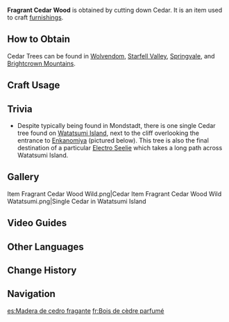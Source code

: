 {{Item Infobox
|id           = 101307
|image        = Item Fragrant Cedar Wood.png
|type         = Materials
|group        = Wood
|group2       = Furnishing Materials
|invCategory  = Materials
|rarity       = 1
|description  = Wood from the Cedar tree. Also known as the "Fragrant Cedar" for the aromatic oils it contains.<br />Can be used to create furnishings.
|source1      = Cutting down Cedars found in [[Wolvendom]], [[Starfell Valley]], [[Springvale]], and [[Brightcrown Mountains]].
}}
'''Fragrant Cedar Wood'''  is obtained by cutting down Cedar. It is an item used to craft [[furnishings]].

==How to Obtain==
Cedar Trees can be found in [[Wolvendom]], [[Starfell Valley]], [[Springvale]], and [[Brightcrown Mountains]].

==Craft Usage==
{{Craft Usage}}

==Trivia==
* Despite typically being found in Mondstadt, there is one single Cedar tree found on [[Watatsumi Island]], next to the cliff overlooking the entrance to [[Enkanomiya]] (pictured below). This tree is also the final destination of a particular [[Electro Seelie]] which takes a long path across Watatsumi Island.

==Gallery==
<gallery hideaddbutton="true" captionalign="center">
Item Fragrant Cedar Wood Wild.png|Cedar
Item Fragrant Cedar Wood Wild Watatsumi.png|Single Cedar in Watatsumi Island
</gallery>

==Video Guides==
{{EVT
|video1   = https://youtu.be/EtOx83BybJA
|caption1 = Farm Guide
}}

==Other Languages==
{{Other Languages|default_hidden = 1
|en      = Fragrant Cedar Wood
|zhs     = 垂香木
|zhs_rm  = Chuíxiāng-mù
|zht     = 垂香木
|zht_rm  = Chuíxiāng-mù
|ja      = 垂香材
|ja_rm   = Suikou-zai{{Assumed}}
|ko      = {{tt|수향|垂香}}나무
|ko_rm   = Suhyang-namu
|es      = Madera de cedro fragante
|fr      = Bois de cèdre parfumé
|ru      = Ароматный кедр
|th      = ไม้หอม
|th_rm   = 
|vi      = Gỗ Thùy Hương
|de      = Duftendes Zedernholz
|id      = Fragrant Cedar Wood
|pt      = Madeira de Cedro Fragrante
}}

==Change History==
{{Change History|1.5}}

==Navigation==
{{Material Navbox|type=Crafting Materials}}
[[es:Madera de cedro fragante]]
[[fr:Bois de cèdre parfumé]]